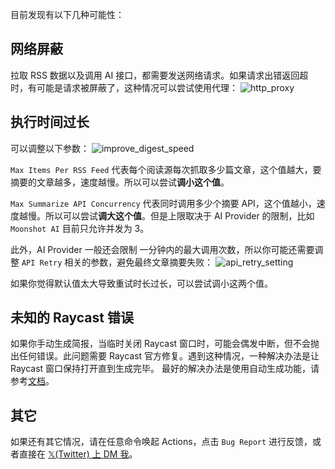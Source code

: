 目前发现有以下几种可能性：

## 网络屏蔽

拉取 RSS 数据以及调用 AI 接口，都需要发送网络请求。如果请求出错返回超时，有可能是请求被屏蔽了，这种情况可以尝试使用代理：
![http_proxy](https://tidyread.s3.us-west-2.amazonaws.com/http_proxy.png)

## 执行时间过长

可以调整以下参数：
![improve_digest_speed](https://tidyread.s3.us-west-2.amazonaws.com/improve_digest_speed.png)

`Max Items Per RSS Feed` 代表每个阅读源每次抓取多少篇文章，这个值越大，要摘要的文章越多，速度越慢。所以可以尝试**调小这个值**。

`Max Summarize API Concurrency` 代表同时调用多少个摘要 API，这个值越小，速度越慢。所以可以尝试**调大这个值**。但是上限取决于 AI Provider 的限制，比如 `Moonshot AI` 目前只允许并发为 3。

此外，AI Provider 一般还会限制 一分钟内的最大调用次数，所以你可能还需要调整 `API Retry` 相关的参数，避免最终文章摘要失败：
![api_retry_setting](https://tidyread.s3.us-west-2.amazonaws.com/api_retry_setting.png)

如果你觉得默认值太大导致重试时长过长，可以尝试调小这两个值。

## 未知的 Raycast 错误

如果你手动生成简报，当临时关闭 Raycast 窗口时，可能会偶发中断，但不会抛出任何错误。此问题需要 Raycast 官方修复。遇到这种情况，一种解决办法是让 Raycast 窗口保持打开直到生成完毕。
最好的解决办法是使用自动生成功能，请参考[文档](/zh-CN/docs/automate-daily-digest)。

## 其它

如果还有其它情况，请在任意命令唤起 Actions，点击 `Bug Report` 进行反馈，或者直接在 [𝕏(Twitter) 上 DM 我](https://x.com/jaredliu_bravo)。
